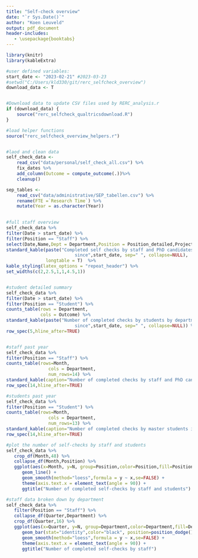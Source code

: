 ```yaml
---
title: "Self-check overview"
date: "`r Sys.Date()`"
author: "Koen Leuveld"
output: pdf_document
header-includes:
   - \usepackage{booktabs}
---
```


<!-- 
Self Check overview
Author: Koen Leuveld

This file compiles data from from the self check of VU-FSS Research Ethics 
Review Committee into an overview document.

The data is downloaded from qualtrics by rerc_selfcheck_qualtricsdownload.R and
processed using functions as defined rerc_selfcheck_analysis.R

-->


```r
library(knitr)
library(kableExtra)

#user defined variables:
start_date <- "2023-02-21" #2023-03-23
#setwd("C:/Users/kld330/git/rerc_selfcheck_overview")
download_data <- T


#Download data to update CSV files used by RERC_analysis.r
if (download_data) {
	source("rerc_selfcheck_qualtricsdownload.R") 
}

#load helper functions
source("rerc_selfcheck_overview_helpers.r")


#laod and clean data
self_check_data <- 
    read_csv("data/personal/self_check_all.csv") %>%
    fix_dates %>%
    add_column(Outcome = compute_outcome(.))%>%
    cleanup()

sep_tables <- 
    read_csv("data/administrative/SEP_tabellen.csv") %>%
    rename(FTE =`Research Time`) %>%
    mutate(Year = as.character(Year))
    
```

```r
   
#full staff overview
self_check_data %>%
filter(Date > start_date) %>%
filter(Position == "Staff") %>%
select(Date,Name,Dept = Department,Position = Position_detailed,Project,Outcome) %>%
standard_kable(paste("Completed self checks by staff and PhD candidates 
						  since",start_date, sep=" ", collapse=NULL),
               longtable = T)  %>%
kable_styling(latex_options = "repeat_header") %>%
set_widths(c(2,2.5,1,1,4.5,1))


#student detailed summary
self_check_data %>%
filter(Date > start_date) %>%
filter(Position == "Student") %>%
counts_table(rows = Department,
             cols = Outcome) %>%
standard_kable(paste("Number of completed checks by students by department 
						  since",start_date, sep=" ", collapse=NULL)) %>%
row_spec(5,hline_after=TRUE)


#staff past year
self_check_data %>%
filter(Position == "Staff") %>%
counts_table(rows=Month,
                cols = Department,
                num_rows=14) %>%
standard_kable(caption="Number of completed checks by staff and PhD candidates in the last 14 months") %>%
row_spec(14,hline_after=TRUE)

#students past year
self_check_data %>%
filter(Position == "Student") %>%
counts_table(rows=Month,
                cols = Department,
                num_rows=13) %>%
standard_kable(caption="Number of completed checks by master students in the last 14 months") %>%
row_spec(14,hline_after=TRUE)

```

\clearpage

```r


#plot the number of self-checks by staff and students
self_check_data %>%
   crop_df(Month,48) %>%
   collapse_df(Month,Position) %>%
   ggplot(aes(x=Month, y=N, group=Position,color=Position,fill=Position)) +
      geom_line() +          
      geom_smooth(method="loess",formula = y ~ x,se=FALSE) +           
      theme(axis.text.x = element_text(angle = 90)) +
      ggtitle("Number of completed self-checks by staff and students") 

#staff data broken down by department
self_check_data %>%
   filter(Position == "Staff") %>%
   collapse_df(Quarter,Department) %>%
   crop_df(Quarter,16) %>%
   ggplot(aes(x=Quarter, y=N, group=Department,color=Department,fill=Department)) +
      geom_bar(stat="identity",color="black", position=position_dodge()) +          
      geom_smooth(method="loess",formula = y ~ x,se=FALSE) +           
      theme(axis.text.x = element_text(angle = 90)) +
      ggtitle("Number of completed self-checks by staff") 


```

<!-- ```{r echo=FALSE, message = F}
#staff compared to FTE
self_check_data %>%
filter(Position == "Staff") %>%
double_counts_table(rows=Department,
             cols = Year,
             num_cols=3,
             join = sep_tables,
             joinvalues = FTE,
             propcol = pct,
             row_total=F) %>%
kable(booktabs = T, 
      longtable=F,
      caption="Number of completed checks (N) by staff and total research time (FTE) by department",
      position="h",
      col.names = c("Dept",
                    rep(c("N","FTE","%"),3))) %>%
kable_styling(latex_options = "striped") %>%
row_spec(5,hline_after=TRUE) %>%
add_header_above(header = c(" " = 1,
                          "2019" =3,
                          "2020" =3,
                          "2021" =3))

``` -->